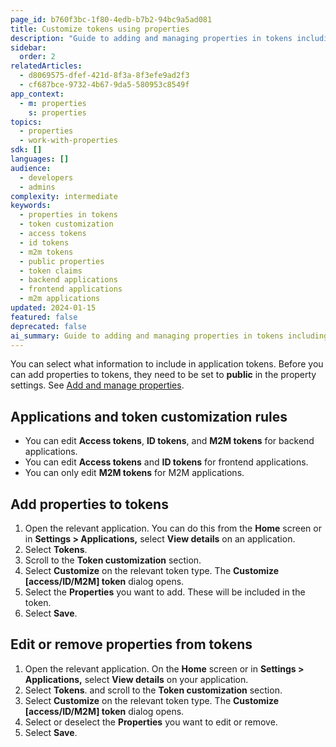 ```yaml
---
page_id: b760f3bc-1f80-4edb-b7b2-94bc9a5ad081
title: Customize tokens using properties
description: "Guide to adding and managing properties in tokens including token customization rules for different application types and token types"
sidebar:
  order: 2
relatedArticles:
  - d8069575-dfef-421d-8f3a-8f3efe9ad2f3
  - cf687bce-9732-4b67-9da5-580953c8549f
app_context:
  - m: properties
    s: properties
topics:
  - properties
  - work-with-properties
sdk: []
languages: []
audience:
  - developers
  - admins
complexity: intermediate
keywords:
  - properties in tokens
  - token customization
  - access tokens
  - id tokens
  - m2m tokens
  - public properties
  - token claims
  - backend applications
  - frontend applications
  - m2m applications
updated: 2024-01-15
featured: false
deprecated: false
ai_summary: Guide to adding and managing properties in tokens including token customization rules for different application types and token types.
---
```


You can select what information to include in application tokens. Before you can add properties to tokens, they need to be set to **public** in the property settings. See [Add and manage properties](/properties/work-with-properties/manage-properties/).

## Applications and token customization rules

- You can edit **Access tokens**, **ID tokens**, and **M2M tokens** for backend applications.
- You can edit **Access tokens** and **ID tokens** for frontend applications.
- You can only edit **M2M tokens** for M2M applications.

## Add properties to tokens

1. Open the relevant application. You can do this from the **Home** screen or in **Settings > Applications,** select **View details** on an application.
2. Select **Tokens**.
3. Scroll to the **Token customization** section.
4. Select **Customize** on the relevant token type. The **Customize [access/ID/M2M] token** dialog opens.
5. Select the **Properties** you want to add. These will be included in the token.
6. Select **Save**.

## Edit or remove properties from tokens

1. Open the relevant application. On the **Home** screen or in **Settings > Applications,** select **View details** on your application.
2. Select **Tokens**. and scroll to the **Token customization** section.
3. Select **Customize** on the relevant token type. The **Customize [access/ID/M2M] token** dialog opens.
4. Select or deselect the **Properties** you want to edit or remove.
5. Select **Save**.
